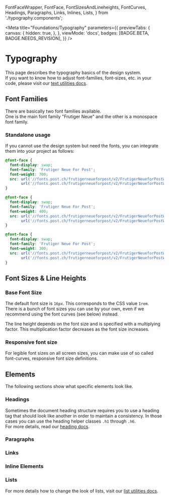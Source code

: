   FontFaceWrapper,
  FontFace,
  FontSizesAndLineheights,
  FontCurves,
  Headings,
  Paragraphs,
  Links,
  Inlines,
  Lists,
} from './typography.components';

<Meta
  title="Foundations/Typography"
  parameters={{
    previewTabs: {
      canvas: {
        hidden: true,
      },
    },
    viewMode: 'docs',
    badges: [BADGE.BETA, BADGE.NEEDS_REVISION],
  }}
/>

# Typography

This page describes the typography basics of the design system.<br/>
If you want to know how to adjust font-families, font-sizes, etc. in your code, please visit our [text utilities docs](/?path=/story/utilities-text--page).

## Font Families

There are basically two font families available.<br/>
One is the main font family "Frutiger Neue" and the other is a monospace font family.

<FontFaceWrapper>
  <FontFace face="Frutiger Neue For Post" family="sans-serif" weight="bold" style="normal" />
  <FontFace face="Frutiger Neue For Post" family="sans-serif" weight="regular" style="normal" />
  <FontFace face="Frutiger Neue For Post" family="sans-serif" weight="light" style="normal" />
  <FontFace face="Monospace" family="monospace" weight="bold" style="normal" />
  <FontFace face="Monospace" family="monospace" weight="regular" style="normal" />
</FontFaceWrapper>

### Standalone usage

If you cannot use the design system but need the fonts, you can integrate them into your project as follows:

<!-- prettier-ignore -->
```css dark
@font-face {
  font-display: swap;
  font-family: 'Frutiger Neue For Post';
  font-weight: 700;
  src: url('//fonts.post.ch/frutigerneueforpost/v2/FrutigerNeueforPostW05-Bold.woff2') format('woff2'),
       url('//fonts.post.ch/frutigerneueforpost/v2/FrutigerNeueforPostW05-Bold.woff') format('woff');
}

@font-face {
  font-display: swap;
  font-family: 'Frutiger Neue For Post';
  font-weight: 400;
  src: url('//fonts.post.ch/frutigerneueforpost/v2/FrutigerNeueforPostW05-Rg.woff2') format('woff2'),
       url('//fonts.post.ch/frutigerneueforpost/v2/FrutigerNeueforPostW05-Rg.woff') format('woff');
}

@font-face {
  font-display: swap;
  font-family: 'Frutiger Neue For Post';
  font-weight: 300;
  src: url('//fonts.post.ch/frutigerneueforpost/v2/FrutigerNeueforPostW05-Lt.woff2') format('woff2'),
       url('//fonts.post.ch/frutigerneueforpost/v2/FrutigerNeueforPostW05-Lt.woff') format('woff');
}
```

## Font Sizes & Line Heights

### Base Font Size

The default font size is `16px`. This corresponds to the CSS value `1rem`.<br/>
There is a bunch of font sizes you can use by your own, even if we recommend using the font curves (see below) instead.

The line height depends on the font size and is specified with a multiplying factor. This multiplication factor decreases as the font size increases.

<FontSizesAndLineheights />

### Responsive font size

For legible font sizes on all screen sizes, you can make use of so called font-curves, responsive font size definitions.

<FontCurves />

## Elements

The following sections show what specific elements look like.

### Headings

<Headings />

Sometimes the document heading structure requires you to use a heading tag that should look like another in order to maintain a consistency. In those cases you can use the heading helper classes `.h1` through `.h6`.<br/>
For more details, read our [heading docs](/?path=/story/components-heading--default).

### Paragraphs

<Paragraphs />

### Links

<Links />

### Inline Elements

<Inlines />

### Lists

<Lists />

For more details how to change the look of lists, visit our [list utilities docs](/?path=/story/utilities-list--page).
